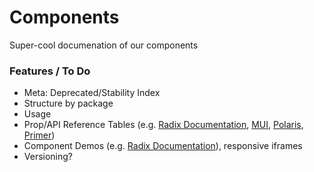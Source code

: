 # Components


<Callout type='info' emoji='🎉'>
  Super-cool documenation of our components
</Callout>

### Features / To Do

- Meta: Deprecated/Stability Index
- Structure by package
- Usage
- Prop/API Reference Tables (e.g. [Radix Documentation](https://www.radix-ui.com/docs/primitives/components/dialog#api-reference), [MUI](https://mui.com/material-ui/api/dialog/), [Polaris](https://polaris.shopify.com/components/layout-and-structure/callout-card), [Primer](https://primer.style/react/ActionMenu#props))
- Component Demos (e.g. [Radix Documentation](https://www.radix-ui.com/docs/primitives/components/dialog)), responsive iframes
- Versioning?
